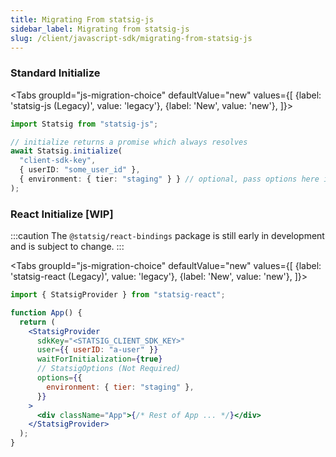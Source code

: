 ```yaml
---
title: Migrating From statsig-js
sidebar_label: Migrating from statsig-js
slug: /client/javascript-sdk/migrating-from-statsig-js
---
```



### Standard Initialize

<Tabs
  groupId="js-migration-choice"
  defaultValue="new"
  values={[
    {label: 'statsig-js (Legacy)', value: 'legacy'},
    {label: 'New', value: 'new'},
  ]}>
  <TabItem value="legacy">

```typescript
import Statsig from "statsig-js";

// initialize returns a promise which always resolves
await Statsig.initialize(
  "client-sdk-key",
  { userID: "some_user_id" },
  { environment: { tier: "staging" } } // optional, pass options here if needed
);
```

  </TabItem>
  <TabItem value="new">

<GitHubEmbed url="https://raw.githubusercontent.com/statsig-io/js-client-monorepo/main/samples/react/src/samples/precomputed-client/sample-precomp-initialize.tsx" />

  </TabItem>
</Tabs>

### React Initialize [WIP]

:::caution
The `@statsig/react-bindings` package is still early in development and is subject to change.
:::

<Tabs
  groupId="js-migration-choice"
  defaultValue="new"
  values={[
    {label: 'statsig-react (Legacy)', value: 'legacy'},
    {label: 'New', value: 'new'},
  ]}>
  <TabItem value="legacy">

```jsx
import { StatsigProvider } from "statsig-react";

function App() {
  return (
    <StatsigProvider
      sdkKey="<STATSIG_CLIENT_SDK_KEY>"
      user={{ userID: "a-user" }}
      waitForInitialization={true}
      // StatsigOptions (Not Required)
      options={{
        environment: { tier: "staging" },
      }}
    >
      <div className="App">{/* Rest of App ... */}</div>
    </StatsigProvider>
  );
}
```

  </TabItem>
  <TabItem value="new">

<GitHubEmbed
  language="jsx"
  url="https://raw.githubusercontent.com/statsig-io/js-client-monorepo/main/samples/react/src/samples/react-precomp/sample-react-precomp-initialize.tsx"
/>

  </TabItem>
</Tabs>
